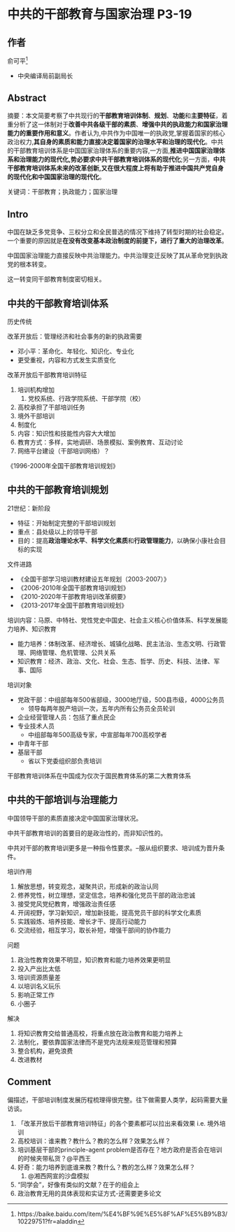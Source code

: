 # 中共的干部教育与国家治理 P3-19

## 作者

俞可平^[https://baike.baidu.com/item/%E4%BF%9E%E5%8F%AF%E5%B9%B3/10229751?fr=aladdin]

* 中央编译局前副局长

## Abstract

摘要：本文简要考察了中共现行的**干部教育培训体制**、**规划**、**功能**和**主要特征**，着重分析了这一体制对于**改善中共各级干部的素质**、**增强中共的执政能力和国家治理能力的重要作用和意义**。作者认为,中共作为中国唯一的执政党,掌握着国家的核心政治权力,**其自身的素质和能力直接决定着国家的治理水平和治理的现代化**。中共的干部教育培训体系是中国国家治理体系的重要内容,一方面,**推进中国国家治理体系和治理能力的现代化,势必要求中共干部教育培训体系的现代化**;另一方面，**中共干部教育培训体系未来的改革创新,又在很大程度上将有助于推进中国共产党自身的现代化和中国国家治理的现代化**。

关键词：干部教育；执政能力；国家治理

## Intro

中国在缺乏多党竞争、三权分立和全民普选的情况下维持了转型时期的社会稳定。一个重要的原因就是**在没有改变基本政治制度的前提下，进行了重大的治理改革**。

中国国家治理能力直接反映中共治理能力。中共治理变迁反映了其从革命党到执政党的根本转变。

这一转变同干部教育制度密切相关。

## 中共的干部教育培训体系

历史传统

改革开放后：管理经济和社会事务的新的执政需要

* 邓小平：革命化、年轻化、知识化、专业化
* 更受重视，内容和方式发生实质变化

改革开放后干部教育培训特征

1. 培训机构增加
   1. 党校系统、行政学院系统、干部学院（校）
2. 高校承担了干部培训任务
3. 境外干部培训
4. 制度化
5. 内容：知识性和技能性内容大大增加
6. 教育方式：多样，实地调研、场景模拟、案例教育、互动讨论
7. 网络平台建设（干部培训网络）？

《1996-2000年全国干部教育培训规划》

## 中共的干部教育培训规划

21世纪：新阶段

* 特征：开始制定完整的干部培训规划
* 重点：县处级以上的领导干部
* 目的：提高**政治理论水平**、**科学文化素质**和**行政管理能力**，以确保小康社会目标的实现

文件进路

* 《全国干部学习培训教材建设五年规划（2003-2007）》
* 《2006-2010年全国干部教育培训规划》
* 《2010-2020年干部教育培训改革纲要》
* 《2013-2017年全国干部教育培训规划》

培训内容：马原、中特社、党性党史中国史、社会主义核心价值体系、科学发展能力培养、知识教育

* 能力培养：体制改革、经济增长、城镇化战略、民主法治、生态文明、行政管理、网络管理、危机管理、公共关系
* 知识教育：经济、政治、文化、社会、生态、哲学、历史、科技、法律、军事、国际

培训对象

* 党政干部：中组部每年500省部级，3000地厅级，500县市级，4000公务员
  * 领导每两年脱产培训一次，五年内所有公务员全员轮训
* 企业经营管理人员：包括了重点民企
* 专业技术人员
  * 中组部每年500高级专家，中宣部每年700高校学者
* 中青年干部
* 基层干部
  * 省以下党委组织部负责培训

干部教育培训体系在中国成为仅次于国民教育体系的第二大教育体系

## 中共的干部培训与治理能力

中国领导干部的素质直接决定中国国家治理状况。

中共干部教育培训的首要目的是政治性的，而非知识性的。

中共对干部的教育培训更多是一种指令性要求。--服从组织要求、培训成为晋升条件。

培训作用

1. 解放思想，转变观念，凝聚共识，形成新的政治认同
2. 修养党性，树立理想，坚定信念，培养和强化党员干部的政治忠诚
3. 接受党风党纪教育，增强政治责任感
4. 开阔视野，学习新知识，增加新技能，提高党员干部的科学文化素质
5. 实践锻炼、培养技能、增长才干、提高行动能力
6. 交流经验，相互学习，取长补短，增强干部间的协作能力

问题

1. 政治性教育效果不明显，知识教育和能力培养效果更明显
2. 投入产出比太低
3. 培训资源质量差
4. 以培训名义玩乐
5. 影响正常工作
6. 小圈子

解决

1. 将知识教育交给普通高校，将重点放在政治教育和能力培养上
2. 法制化，要依靠国家法律而不是党内法规来规范管理和预算
3. 整合机构，避免浪费
4. 改进教材

## Comment

偏描述，干部培训制度发展历程梳理得很完整。往下做需要人类学，起码需要大量访谈。

1. 「改革开放后干部教育培训特征」的各个要素都可以拉出来看效果 i.e. 境外培训
2. 高校培训：谁来教？教什么？教的怎么样？效果怎么样？
3. 培训基层干部的principle-agent problem是否存在？地方政府是否会在培训的时候夹带私货？@平西王
4. 好奇：能力培养到底谁来教？教什么？教的怎么样？效果怎么样？
   1. @湘西网宣的沙盘模拟
5. “同学会”，好像有类似的文献？在于的组会上
6. 政治教育无用的具体表现和实证方式-还需要更多论文

